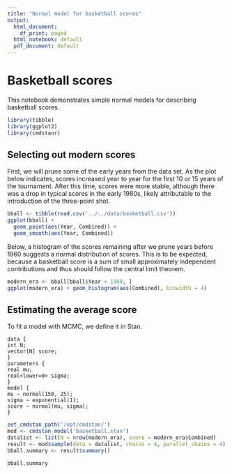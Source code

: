 ```yaml
---
title: "Normal model for basketball scores"
output:
  html_document:
    df_print: paged
  html_notebook: default
  pdf_document: default
---
```


# Basketball scores

This notebook demonstrates simple normal models for describing basketball scores.

```r
library(tibble)
library(ggplot2)
library(cmdstanr)
```

## Selecting out modern scores

First, we will prune some of the early years from the data set. As the plot below indicates, scores increased year to year for the first 10 or 15 years of the tournament. After this time, scores were more stable, although there was a drop in typical scores in the early 1980s, likely attributable to the introduction of the three-point shot.

```r
bball <- tibble(read.csv('../../data/basketball.csv'))
ggplot(bball) +
  geom_point(aes(Year, Combined)) +
  geom_smooth(aes(Year, Combined))
```

Below, a histogram of the scores remaining after we prune years before 1960 suggests a normal distribution of scores. This is to be expected, because a basketball score is a sum of small approximately independent contributions and thus should follow the central limit theorem.

```r
modern_era <- bball[bball$Year > 1960, ]
ggplot(modern_era) + geom_histogram(aes(Combined), binwidth = 4)
```

## Estimating the average score

To fit a model with MCMC, we define it in Stan.

```
data {
int N;
vector[N] score;
}
parameters {
real mu;
real<lower=0> sigma;
}
model {
mu ~ normal(150, 25);
sigma ~ exponential(1);
score ~ normal(mu, sigma);
}
```

```r
set_cmdstan_path('/opt/cmdstan/')
mod <- cmdstan_model('basketball.stan')
datalist <- list(N = nrow(modern_era), score = modern_era$Combined)
result <- mod$sample(data = datalist, chains = 4, parallel_chains = 4)
bball.summary <- result$summary()
```
```r
bball.summary
```
